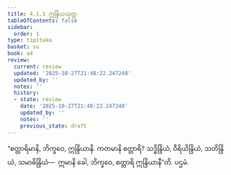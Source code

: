 ```yaml
---
title: 4.1.1 ဣန္ဒြိယသုတ္တ
tableOfContents: false
sidebar:
  order: 1
type: tipitaka
basket: su
book: a4
review:
  current: review
  updated: '2025-10-27T21:48:22.247248'
  updated_by: ''
  notes: ''
  history:
  - state: review
    date: '2025-10-27T21:48:22.247248'
    updated_by: ''
    notes: ''
    previous_state: draft
---
```



<ReviewStatus review={frontmatter.review} showDetails={true} />

<HypothesisAnnotation frontmatter={frontmatter} />

<DynamicBreadcrumb />

<Division number="151" book="a4" e="ch" v="15" p="459">

<Paragraph number="907" book="a4">
“စတ္တာရိမာနိ, ဘိက္ခဝေ, ဣန္ဒြိယာနိ. ကတမာနိ စတ္တာရိ? သဒ္ဓိန္ဒြိယံ, ဝီရိယိန္ဒြိယံ, သတိန္ဒြိယံ, သမာဓိန္ဒြိယံ—  ဣမာနိ ခေါ, ဘိက္ခဝေ, စတ္တာရိ ဣန္ဒြိယာနီ”တိ.

</Paragraph>
</Division>

<Paragraph number="908" type="center" book="a4">
ပဌမံ.
</Paragraph>